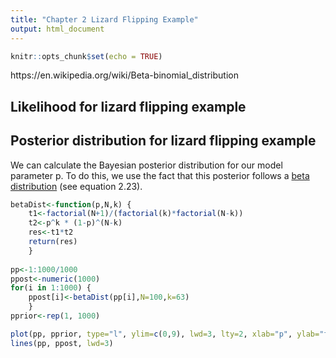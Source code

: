 ```yaml
---
title: "Chapter 2 Lizard Flipping Example"
output: html_document
---
```


```r
knitr::opts_chunk$set(echo = TRUE)
```


https://en.wikipedia.org/wiki/Beta-binomial_distribution

## Likelihood for lizard flipping example


## Posterior distribution for lizard flipping example

We can calculate the Bayesian posterior distribution for our model parameter p. To do this, we use the fact that this posterior follows a [beta distribution](https://en.wikipedia.org/wiki/Beta_distribution) (see equation 2.23).

```r
betaDist<-function(p,N,k) {
	t1<-factorial(N+1)/(factorial(k)*factorial(N-k))
	t2<-p^k * (1-p)^(N-k)
	res<-t1*t2
	return(res)
	}
	
pp<-1:1000/1000
ppost<-numeric(1000)	
for(i in 1:1000) {
	ppost[i]<-betaDist(pp[i],N=100,k=63)
	}	
pprior<-rep(1, 1000)

plot(pp, pprior, type="l", ylim=c(0,9), lwd=3, lty=2, xlab="p", ylab="f")	
lines(pp, ppost, lwd=3)
```


	